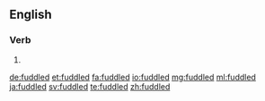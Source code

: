 ==English==

===Verb===
{{head|en|verb form}}

# {{en-past of|fuddle}}

[[de:fuddled]]
[[et:fuddled]]
[[fa:fuddled]]
[[io:fuddled]]
[[mg:fuddled]]
[[ml:fuddled]]
[[ja:fuddled]]
[[sv:fuddled]]
[[te:fuddled]]
[[zh:fuddled]]